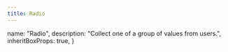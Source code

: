 ```yaml
---
title: Radio
---
```




  name: "Radio",
  description: "Collect one of a group of values from users.",
  inheritBoxProps: true,
}

<Showcase playroomPath="#?code=N4Igxg9gJgpiBcIA8BhCAbArgWwHYGcACSdfAXmACYBfQgBwEMooBLXAcwoG0AdEdBgCd2MPgF1aJAXXwxCgiAHcA4gzpk+A4aJAA+HrkKEkASVx1MAFwNGjAgEYx0GkADEWg-JcK4G2HTa2lhC4MC5ggiyWLGAM6HyBRv74+AwiLgAK6DAMsoQwuJYwgoQMhABucSxQPn4wAHQJhoQA9PrNpuZWhA5OLgAyud6+-nyEwaEudBD4USzlOoTJqel8-RAQANZE7Bs1wUswAIRjbQaBSADKTjBg3r3OfJeWAJ7ZY5VYYXyCMFB87VsxggdGiIQqcUw3xAv3+egASn8kC0QWDcIDbEhUSxwZ8oS4Xk50EoAQBNIlKZHYkIYoxY0E4wx46HsX4FAHKNm4KkMmkXFrXbJ3doXQW3azNOwMRyPEAZX4AM2KsMIzwgvyaQIm0Iic1i8RAiUOKTS0KyOTysiF3jKdEVyr+hC86oaTUCtOBvKZkOhAEYAQA5dWWAAWPLRHvpaIhXxclABlwgVjDKK9kep3tjfAAzACAKJDcOM9NemP4vgAFgBAHUYF4i3yOgKbsLzh00Fg8E7GLgKDRI88GGBNt2h9D8Ng4gaPXSACowAAe3kUMBY7BDlhcXgUHBrSfQNReSZ6LE2cgOvzAq4W+UnLFIAH5kfOlzPjIPh6Or1vJ+h0Cx8BDAEjSBJB4SYHEQKBWp-BcbFcE1aCgWZAk60QpCpRlFxyXwAAaQgTEIRR9xqf8z3GCB5Fua85BgO9SEaQ1JQwsAQ1uM9-mYoEzi4zFwNYSiRmheCPh9FxcAgMYHhcINxhDBhcG2RjWjfOl+JxGDhIZBCQDLaEJKk6U+jWHIb38UpiVCE5dNYVJ7GyGoeKQ5EP02SMBUsIc3P5DscHRNs6V8rt8B7PtqAHTzPxCscfynYDeKQF9l1XddNz4bcQnYGt5JtX5CCPTASjYIpfi8fAnxaJK3yuSKR2i790t-f9APijDjBQNjh3sCAF00lxiuKOtLAAWiKVjDKwvh51YiTiXYF4xm1MgAHJdWifVlqcjDUE6zZut6oT+sKQavGG6Z-3W-AJuMuUMD1K7dK25yOvY-a+r4AbSpGyB-CgBbdOkvg0F+-6VKgwLdrew6PuOr7hvwMAWAKK9rtlS5EeRxZbOlBywYSjyvPc1yMWRIL-O5FoyfwdoQFwkBFGqUN8AQLhswAdgAVlwtmADYAA5cN9AAGSgKwkIA">
  <Stack space="small" align="flex-start">
    <Radio name="test" value="1" label="Option 1" />
    <Radio name="test" value="2" label="Option 2" />
    <Radio name="test" value="3" label="Option 3" />
    <Radio name="test" value="4" label="Option 4" disabled />
  </Stack>
</Showcase>
